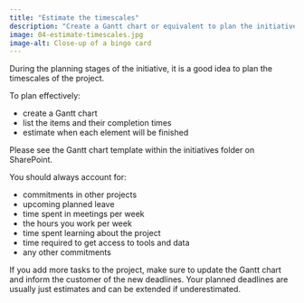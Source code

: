 ```yaml
---
title: "Estimate the timescales"
description: "Create a Gantt chart or equivalent to plan the initiative's timescales."
image: 04-estimate-timescales.jpg
image-alt: Close-up of a bingo card
---
```


During the planning stages of the initiative, it is a good idea to plan the timescales of the project.

To plan effectively:

- create a Gantt chart
- list the items and their completion times
- estimate when each element will be finished

Please see the Gantt chart template within the initiatives folder on SharePoint.

You should always account for:

- commitments in other projects
- upcoming planned leave
- time spent in meetings per week
- the hours you work per week
- time spent learning about the project
- time required to get access to tools and data
- any other commitments

If you add more tasks to the project, make sure to update the Gantt chart and inform the customer of the new deadlines. Your planned deadlines are usually just estimates and can be extended if underestimated.
